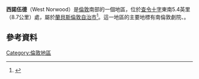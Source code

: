 {{Infobox UK place
|country = 英格蘭
|map_type = Greater London
|region= 倫敦
|population=
|official_name= West Norwood
|latitude= 51.427025
|longitude= -0.095539
<!--|static_image              =  Commented out because image was deleted: [[File:West_Norwood_Health_and_Leisure_Centre.jpg|360px]] -->
<!--|static_image_caption      = West Norwood Health and Leisure Centre -->
|static_image           = <!-- Commented out because image was deleted: [[File:An_area_of_the_popular_West_Norwood_Feast,_held_once_a_month.jpg|360px]] -->
|static_image_caption   = <!-- West Norwood Feast -->
|london_borough= Lambeth
|constituency_westminster= [[達利奇和西諾伍德_(英國國會選區)|達利奇和西諾伍德]]
|post_town= LONDON
|postcode_area= SE
|postcode_district= SE27
|dial_code= 020
|os_grid_reference= TQ325715
}}
'''西諾伍德'''（West Norwood）是[[倫敦|倫敦]]南部的一個地區，位於[[查令十字|查令十字]]東南5.4英里（8.7公里）處，屬於[[蘭貝斯倫敦自治市|蘭貝斯倫敦自治市]]<ref>{{cite web|title=Lambeth Councillors by Ward|url=http://www.lambeth.gov.uk/moderngov/mgMemberIndex.aspx?FN=WARD&J=3|accessdate=2015-04-11|archive-date=2012-10-03|archive-url=https://web.archive.org/web/20121003101219/http://www.lambeth.gov.uk/moderngov/mgMemberIndex.aspx?FN=WARD&J=3|dead-url=no}}</ref>。這一地區的主要地標有南倫敦劇院、{{link-en|聖盧克教堂 (西諾伍德)|St Luke's Church, West Norwood|聖盧克教堂}}。
==參考資料==
{{Reflist}}
[[Category:倫敦地區|Category:倫敦地區]]